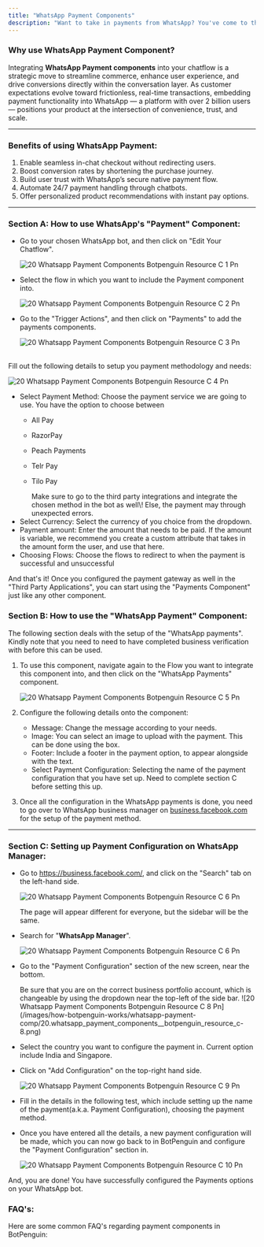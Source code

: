 ```yaml
---
title: "WhatsApp Payment Components"
description: "Want to take in payments from WhatsApp? You've come to the right place!"
---
```


### **Why use WhatsApp Payment Component?**

Integrating **WhatsApp Payment components** into your chatflow is a strategic move to streamline commerce, enhance user experience, and drive conversions directly within the conversation layer. As customer expectations evolve toward frictionless, real-time transactions, embedding payment functionality into WhatsApp — a platform with over 2 billion users — positions your product at the intersection of convenience, trust, and scale.

---

### **Benefits of using WhatsApp Payment:**

1. Enable seamless in-chat checkout without redirecting users.
2. Boost conversion rates by shortening the purchase journey.
3. Build user trust with WhatsApp’s secure native payment flow.
4. Automate 24/7 payment handling through chatbots.
5. Offer personalized product recommendations with instant pay options.

---

### **Section A: How to use WhatsApp's "Payment" Component:**

- Go to your chosen WhatsApp bot, and then click on "Edit Your Chatflow".

  ![20 Whatsapp Payment Components Botpenguin Resource C 1 Pn](/images/how-botpenguin-works/whatsapp-payment-comp/20.whatsapp_payment_components__botpenguin_resource_c-1.png)
- Select the flow in which you want to include the Payment component into.

  ![20 Whatsapp Payment Components Botpenguin Resource C 2 Pn](/images/how-botpenguin-works/whatsapp-payment-comp/20.whatsapp_payment_components__botpenguin_resource_c-2.png)
- Go to the "Trigger Actions", and then click on "Payments" to add the payments components.

  ![20 Whatsapp Payment Components Botpenguin Resource C 3 Pn](/images/how-botpenguin-works/whatsapp-payment-comp/20.whatsapp_payment_components__botpenguin_resource_c-3.png)

\
Fill out the following details to setup you payment methodology and needs:

![20 Whatsapp Payment Components Botpenguin Resource C 4 Pn](/images/how-botpenguin-works/whatsapp-payment-comp/20.whatsapp_payment_components__botpenguin_resource_c-4.png)

- Select Payment Method: Choose the payment service we are going to use. You have the option to choose between
  - All Pay
  - RazorPay
  - Peach Payments
  - Telr Pay
  - Tilo Pay

    <Warning>
      Make sure to go to the third party integrations and integrate the chosen method in the bot as well\! Else, the payment may through unexpected errors.
    </Warning>
- Select Currency: Select the currency of you choice from the dropdown.
- Payment amount: Enter the amount that needs to be paid. If the amount is variable, we recommend you create a custom attribute that takes in the amount form the user, and use that here.
- Choosing Flows: Choose the flows to redirect to when the payment is successful and unsuccessful

And that's it\! Once you configured the payment gateway as well in the "Third Party Applications", you can start using the "Payments Component" just like any other component.

### **Section B: How to use the "WhatsApp Payment" Component:**

The following section deals with the setup of the "WhatsApp payments". Kindly note that you need to need to have completed business verification with before this can be used.

1. To use this component, navigate again to the Flow you want to integrate this component into, and then click on the "WhatsApp Payments" component.

   ![20 Whatsapp Payment Components Botpenguin Resource C 5 Pn](/images/how-botpenguin-works/whatsapp-payment-comp/20.whatsapp_payment_components__botpenguin_resource_c-5.png)
2. Configure the following details onto the component:
   - Message: Change the message according to your needs.
   - Image: You can select an image to upload with the payment. This can be done using the box.
   - Footer: Include a footer in the payment option, to appear alongside with the text.
   - Select Payment Configuration: Selecting the name of the payment configuration that you have set up. Need to complete section C before setting this up.
3. Once all the configuration in the WhatsApp payments is done, you need to go over to WhatsApp business manager on [business.facebook.com](http://business.facebook.com) for the setup of the payment method.

---

### **Section C: Setting up Payment Configuration on WhatsApp Manager:**

- Go to https://business.facebook.com/, and click on the "Search" tab on the left-hand side.

  ![20 Whatsapp Payment Components Botpenguin Resource C 6 Pn](/images/how-botpenguin-works/whatsapp-payment-comp/20.whatsapp_payment_components__botpenguin_resource_c-6.png)

  <Info>
    The page will appear different for everyone, but the sidebar will be the same.
  </Info>
- Search for "**WhatsApp Manager**".

  ![20 Whatsapp Payment Components Botpenguin Resource C 6 Pn](/images/how-botpenguin-works/whatsapp-payment-comp/20.whatsapp_payment_components__botpenguin_resource_c-7.png)
- Go to the "Payment Configuration" section of the new screen, near the bottom.

  <Info>
    Be sure that you are on the correct business portfolio account, which is changeable by using the dropdown near the top-left of the side bar.
  </Info>
  ![20 Whatsapp Payment Components Botpenguin Resource C 8 Pn](/images/how-botpenguin-works/whatsapp-payment-comp/20.whatsapp_payment_components__botpenguin_resource_c-8.png)
- Select the country you want to configure the payment in. Current option include India and Singapore.
- Click on "Add Configuration" on the top-right hand side.

  ![20 Whatsapp Payment Components Botpenguin Resource C 9 Pn](/images/how-botpenguin-works/whatsapp-payment-comp/20.whatsapp_payment_components__botpenguin_resource_c-9.png)
- Fill in the details in the following test, which include setting up the name of the payment(a.k.a. Payment Configuration), choosing the payment method.
- Once you have entered all the details, a new payment configuration will be made, which you can now go back to in BotPenguin and configure the "Payment Configuration" section in.

  ![20 Whatsapp Payment Components Botpenguin Resource C 10 Pn](/images/how-botpenguin-works/whatsapp-payment-comp/20.whatsapp_payment_components__botpenguin_resource_c-10.png)

And, you are done\! You have successfully configured the Payments options on your WhatsApp bot.

### **FAQ's:**

Here are some common FAQ's regarding payment components in BotPenguin:

<AccordionGroup>
  <Accordion title="Can I use example of payments component in WhatsApp?">
    
  </Accordion>
  <Accordion title="How to add custom attribute to payment tab?">
    
  </Accordion>
  <Accordion title="Can you give example of proper use case of WhatsApp payments?">
    
  </Accordion>
  <Accordion title="Where is the track of ayments that have happened?">
    
  </Accordion>
</AccordionGroup>